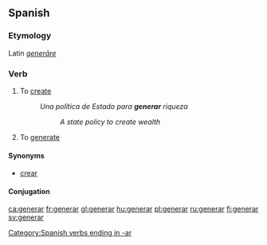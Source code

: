 ==Spanish==
===Etymology===
Latin ''[[generare|generāre]]''

===Verb===
{{es-verb-ar|stem=gener}}

# To [[create]]
#:''Una política de Estado para '''generar''' riqueza''
#::''A state policy to create wealth''
# To [[generate]]

====Synonyms====
*[[crear]]

====Conjugation====
{{es-conj-ar|gener}}

[[Category:Spanish verbs ending in -ar]]

[[ca:generar]]
[[fr:generar]]
[[gl:generar]]
[[hu:generar]]
[[pl:generar]]
[[ru:generar]]
[[fi:generar]]
[[sv:generar]]